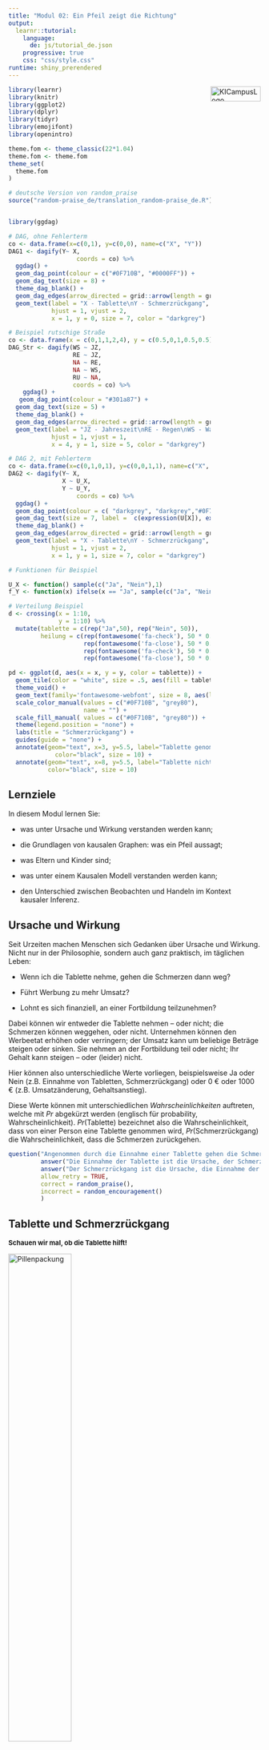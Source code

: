 ```yaml
---
title: "Modul 02: Ein Pfeil zeigt die Richtung"
output: 
  learnr::tutorial:
    language: 
      de: js/tutorial_de.json
    progressive: true
    css: "css/style.css"
runtime: shiny_prerendered
---
```


<a href="https://ki-campus.org/">
<img border="0" alt="KICampusLogo" src="images/KIcampusLogo.png" width="100" height="30" style="float: right">
</a>

```r
library(learnr)
library(knitr)
library(ggplot2)
library(dplyr)
library(tidyr)
library(emojifont)
library(openintro)

theme.fom <- theme_classic(22*1.04)
theme.fom <- theme.fom
theme_set(
  theme.fom  
)

# deutsche Version von random_praise
source("random-praise_de/translation_random-praise_de.R")


library(ggdag)

# DAG, ohne Fehlerterm
co <- data.frame(x=c(0,1), y=c(0,0), name=c("X", "Y"))
DAG1 <- dagify(Y~ X,
                   coords = co) %>% 
  ggdag() + 
  geom_dag_point(colour = c("#0F710B", "#0000FF")) + 
  geom_dag_text(size = 8) +
  theme_dag_blank() +
  geom_dag_edges(arrow_directed = grid::arrow(length = grid::unit(15, "pt"), type = "closed")) +
  geom_text(label = "X - Tablette\nY - Schmerzrückgang", 
            hjust = 1, vjust = 2,
            x = 1, y = 0, size = 7, color = "darkgrey") 

# Beispiel rutschige Straße
co <- data.frame(x = c(0,1,1,2,4), y = c(0.5,0,1,0.5,0.5), name = c("JZ", "RE", "WS","NA","RU")) 
DAG_Str <- dagify(WS ~ JZ,
                  RE ~ JZ,
                  NA ~ RE,
                  NA ~ WS,
                  RU ~ NA,
                  coords = co) %>%
    ggdag() + 
   geom_dag_point(colour = "#301a87") +
  geom_dag_text(size = 5) +
  theme_dag_blank() +
  geom_dag_edges(arrow_directed = grid::arrow(length = grid::unit(15, "pt"), type = "closed")) +
  geom_text(label = "JZ - Jahreszeit\nRE - Regen\nWS - Wassersprenger\nNA - Nass\nRU - Rutschig", 
            hjust = 1, vjust = 1,
            x = 4, y = 1, size = 5, color = "darkgrey") 

# DAG 2, mit Fehlerterm
co <- data.frame(x=c(0,1,0,1), y=c(0,0,1,1), name=c("X", "Y", "U_X", "U_Y"))
DAG2 <- dagify(Y~ X,
               X ~ U_X,
               Y ~ U_Y,
                   coords = co) %>% 
  ggdag() + 
  geom_dag_point(colour = c( "darkgrey", "darkgrey","#0F710B", "#0000FF")) + 
  geom_dag_text(size = 7, label =  c(expression(U[X]), expression(U[Y]), "X", "Y"), parse = TRUE) +
  theme_dag_blank() +
  geom_dag_edges(arrow_directed = grid::arrow(length = grid::unit(15, "pt"), type = "closed")) +
  geom_text(label = "X - Tablette\nY - Schmerzrückgang", 
            hjust = 1, vjust = 2,
            x = 1, y = 1, size = 7, color = "darkgrey")

# Funktionen für Beispiel

U_X <- function() sample(c("Ja", "Nein"),1)
f_Y <- function(x) ifelse(x == "Ja", sample(c("Ja", "Nein"), 1, prob = c(0.8,0.2)), sample(c("Ja", "Nein"), 1, prob = c(0.4,0.6)))

# Verteilung Beispiel
d <- crossing(x = 1:10,
              y = 1:10) %>%
  mutate(tablette = c(rep("Ja",50), rep("Nein", 50)),
         heilung = c(rep(fontawesome('fa-check'), 50 * 0.8),
                     rep(fontawesome('fa-close'), 50 * 0.2),
                     rep(fontawesome('fa-check'), 50 * 0.4),
                     rep(fontawesome('fa-close'), 50 * 0.6)))

pd <- ggplot(d, aes(x = x, y = y, color = tablette)) +
  geom_tile(color = "white", size = .5, aes(fill = tablette), alpha = .2) +
  theme_void() +
  geom_text(family='fontawesome-webfont', size = 8, aes(label = heilung)) +
  scale_color_manual(values = c("#0F710B", "grey80"),
                     name = "") +
  scale_fill_manual( values = c("#0F710B", "grey80")) +
  theme(legend.position = "none") +
  labs(title = "Schmerzrückgang") +
  guides(guide = "none") +
  annotate(geom="text", x=3, y=5.5, label="Tablette genommen",
             color="black", size = 10) +
  annotate(geom="text", x=8, y=5.5, label="Tablette nicht genommen",
           color="black", size = 10)

```

## Lernziele

In diesem Modul lernen Sie:

- was unter Ursache und Wirkung verstanden werden kann;

- die Grundlagen von kausalen Graphen: was ein Pfeil aussagt;

- was Eltern und Kinder sind;

- was unter einem Kausalen Modell verstanden werden kann;

- den Unterschied zwischen Beobachten und Handeln im Kontext kausaler Inferenz.


## Ursache und Wirkung

Seit Urzeiten machen Menschen sich Gedanken über Ursache und Wirkung. Nicht nur in der Philosophie, sondern auch ganz praktisch, im täglichen Leben:

- Wenn ich die Tablette nehme, gehen die Schmerzen dann weg?

- Führt Werbung zu mehr Umsatz?

- Lohnt es sich finanziell, an einer Fortbildung teilzunehmen?

Dabei können wir entweder die Tablette nehmen &ndash; oder nicht; die Schmerzen können weggehen, oder nicht. Unternehmen können den Werbeetat erhöhen oder verringern; der Umsatz kann um beliebige Beträge steigen oder sinken. Sie nehmen an der Fortbildung teil oder nicht; Ihr Gehalt kann steigen &ndash; oder (leider) nicht.

Hier können also unterschiedliche Werte vorliegen, beispielsweise Ja oder Nein (z.B. Einnahme von Tabletten, Schmerzrückgang) oder $0$ &euro; oder $1000$ &euro; (z.B. Umsatzänderung, Gehaltsanstieg). 

Diese Werte können mit unterschiedlichen *Wahrscheinlichkeiten* auftreten, welche mit $Pr$ abgekürzt werden (englisch für probability, Wahrscheinlichkeit). $Pr(\text{Tablette})$ bezeichnet also die Wahrscheinlichkeit, dass von einer Person eine Tablette genommen wird, $Pr(\text{Schmerzrückgang})$ die Wahrscheinlichkeit, dass die Schmerzen zurückgehen.


```r
question("Angenommen durch die Einnahme einer Tablette gehen die Schmerzen weg. Wie würden Sie hier Ursache und Wirkung zuordnen?",
         answer("Die Einnahme der Tablette ist die Ursache, der Schmerzrückgang die Wirkung.", correct = TRUE, message = "Die Tablette wurde zuerst eingenommen, danach folgte der Schmerzrückgang."),
         answer("Der Schmerzrückgang ist die Ursache, die Einnahme der Tablette die Wirkung."),
         allow_retry = TRUE,
         correct = random_praise(),
         incorrect = random_encouragement()
         )
```

## Tablette und Schmerzrückgang

<!-- Quelle: https://github.com/TabeaG/Uebungsheft-Apps/blob/master/EinfuehrungWkeitInferenz/02_EinfuehrungWkeitInferenz.Rmd -->

<span style="font-size: 13px; font-weight: bold; margin-top: 20px;">
Schauen wir mal, ob die Tablette hilft!
</span>

<img src="images/Pillen.jpg" alt="Pillenpackung" width="50%" height="50%">
<!-- style="padding-left:50px;" -->
<span style="font-size: 10px;"><br>
Quelle: [https://pixabay.com/illustrations/jar-pills-medicine-bottle-2338584/](https://pixabay.com/illustrations/jar-pills-medicine-bottle-2338584/)
</span>

<span style="font-size: 13px; font-weight: bold; margin-top: 20px;">
Nehmen Sie die Tablette? <br> </span>
<span style="font-size: 13px; ">
Klicken Sie einen der Buttons. Versuchen Sie es ruhig mehrmals!
</span> 

```r
actionButton("Tablette", "Tablette nehmen", class="btn action-button", style="color: #FFF; background-color: #301a87; border-color: #301a87; order-radius: 10px; border-width: 2px")
```
```r
actionButton("kTablette", "Tablette nicht nehmen", class="btn action-button", style="color: #FFF; background-color: #301a87; border-color: #301a87; order-radius: 10px; border-width: 2px")
```


```r
htmlOutput("ergebnis")
```

```r
values <- reactiveValues()
values$text <- ""
values$versuch <- 0

p.tablette <- observeEvent(input$Tablette, {
  values$versuch <- values$versuch + 1
  heilung <- sample(c("Ja", "Nein"), 1, prob = c(0.8,0.2))
  ergebnis <- ifelse(heilung == "Ja", paste0("<span style='color: green'>", values$versuch, ". Versuch: </span> Sie haben die Tablette genommen und die Schmerzen sind zurückgegangen!"), paste0("<span style='color: green'>", values$versuch, ". Versuch: </span> Sie haben die Tablette genommen und die Schmerzen sind leider nicht zurückgegangen!"))
  
output$ergebnis <- renderText({
          ergebnis
        })
  
})
p.ktablette <- observeEvent(input$kTablette, {
  values$versuch <- values$versuch + 1
  heilung <- sample(c("Ja", "Nein"), 1, prob = c(0.4,0.6))
  ergebnis <- ifelse(heilung == "Ja", paste0("<span style='color: green'>", values$versuch, ". Versuch: </span> Sie haben die Tablette nicht genommen und die Schmerzen sind trotzdem zurückgegangen!"), paste0("<span style='color: green'>", values$versuch, ". Versuch: </span> Sie haben die Tablette nicht genommen und die Schmerzen sind leider auch nicht zurückgegangen!"))
  
output$ergebnis <- renderText({
          ergebnis
        })
  
})
```

<br>


##

Auf einer abstrakteren Ebene können die untersuchten Eigenschaften von oben als *Variablen* aufgefasst werden, also z. B.

- $X$: Tabletteneinnahme Ja oder Nein.

- $Y$: Schmerzrückgang Ja oder Nein.

Die sogenannte *Verteilung* der Variablen beschreibt die Wahrscheinlichkeit, mit der die jeweiligen Werte auftreten. 

Eine Variable $X$ heißt hier **Ursache** von $Y$, wenn der Wert der **Wirkung** $Y$ von $X$ verändert wird, also wenn $Y$ von $X$ abhängt.

Wenn Sie eben mehrfach die Tablette genommen haben &ndash; oder nicht genommen haben &ndash; dann konnten Sie beobachten, dass die Tablette häufig zu einer Schmerzreduktion führte, aber nicht immer. Und manchmal sind die Schmerzen zurückgegangen, obwohl Sie keine Tablette genommen haben. Die (hinterlegten) Wahrscheinlichkeiten dabei waren:

- $Pr(\text{Schmerzrückgang, wenn Tablette eingenommen})=0.8=80\%$<br>
  und damit:
  $Pr(\text{Kein Schmerzrückgang, wenn Tablette eingenommen})=1-0.8=0.2=20\%$

- $Pr(\text{Schmerzrückgang, wenn keine Tablette eingenommen})=0.4=40\%$ <br>
  und damit:
  $Pr(\text{Kein Schmerzrückgang, wenn keine Tablette eingenommen})=1-0.4=0.6=60\%$

Als Wahrscheinlichkeitsbaum dargestellt, wobei wir annehmen, dass die Hälfte der Personen eine Tablette nimmt:

```r
treeDiag(c("Tabletteneinnahme?","Schmerzrückgang?"), 
         c(0.5,0.5),
         list(c(0.8,0.2), 
              c(0.4,0.6)),
         c("Ja", "Nein"),
         c("Ja","Nein"), 
         showSol = FALSE)
```


## Kausales Diagramm

Man könnte auch sagen, dass die Verteilung von $Y$ (Schmerzrückgang) auf $X$ (Tabletteneinnahme) *hört*. Dieser Umstand lässt sich auch graphisch darstellen:

```r
plot(DAG1)
```

In einem solchen **Graphen** sind die Variablen <green> Tabletteneinnahme </green> und <blue> Schmerzrückgang </blue> die sog. **Knoten**. Der **Pfeil** $\rightarrow$ zwischen $\color{green}{X}$ und $\color{blue}{Y}$ ist eine sogenannte gerichtete **Kante** und stellt die kausale Abhängigkeit dar.

$\color{green}{X} \rightarrow \color{blue}{Y}$ bedeutet aber auch, dass der Wert von $\color{green}{X}$ nicht kausal vom Wert von $\color{blue}{Y}$ abhängt. Ein möglicher <blue> Schmerzrückgang </blue> ändert nicht rückwirkend die <green> Tabletteneinnahme </green>: $$\color{green}{\text{Tabletteneinnahme}} \not\leftarrow \color{blue}{\text{Schmerzrückgang}}.$$

<br>

<img src="images/LichtSchalter.jpg" alt="Lichtschalter" width="50%" height="50%">
<!-- style="padding-left:50px;" -->
<span style="font-size: 10px;"><br>
Quelle: [https://pixabay.com/illustrations/switch-lightbulb-idea-inspiration-4539115/](Quelle: https://pixabay.com/illustrations/switch-lightbulb-idea-inspiration-4539115/)
</span>

```r
question("Welches kausale Diagramm beschreibt den Zusammenhang zwischen Lichtschalter und Glühlampe?",
         answer("$\\text{Glühlampe} \\rightarrow \\text{Lichtschalter}$"),
         answer("$\\text{Lichtschalter} \\rightarrow \\text{Glühlampe}$", correct = TRUE, message = "Lichtschalter an oder aus ist die Ursache für die Wirkung, ob die Glühlampe an oder aus ist. Bei kaputter Leitung oder Lampe ist diese nicht an, obwohl der Schalter an ist. Aber ohne Rückkopplung geht der Schalter nicht aus, wenn die Lampe aufgrund eines Schadens nicht an ist."),
         allow_retry = TRUE,
         correct = random_praise(),
         incorrect = random_encouragement()
         )
```

## Kinder und Eltern

Manche glauben ja, dass Kinder auf Ihre Eltern hören. Das schöne an abstrakten, gedanklichen Welten ist, dass das dort realisiert werden kann. 

Variablen (Knoten), auf die eine Pfeilspitze zeigt, werden **Kinder** derjenigen Variablen genannt, von welchen die Pfeile ausgehen. Diese Variablen werden entsprechend **Eltern** genannt: $\text{Eltern} \rightarrow \text{Kinder}$. Im Beispiel von oben ist <blue> Schmerzrückgang </blue> ein Kind von <green> Tabletteneinnahme </green> &ndash; und dementsprechend <green> Tabletteneinnahme </green> Eltern von <blue> Schmerzrückgang</blue>. In kausalen Graphen höre Kinder also auf ihre Eltern.

Ein Beispiel für ein kausales Diagramm welches beschreibt, wie eine Straße rutschig werden kann. Die Wahrscheinlichkeit von Regen hängt ab von der Jahreszeit. Die Jahreszeit beeinflusst aber auch, ob ein Wassersprenger zum Einsatz kommt. Sowohl Regen als auch Wassersprenger führen dazu, dass die Straße nass wird. Ist die Straße nass, kann es rutschig werden:

```r
plot(DAG_Str)
```

Quelle: [Mohan und Pearl (2012)](https://ftp.cs.ucla.edu/pub/stat_ser/uai12-mohan-pearl.pdf)

```r
question("Welche Variable ist bzw. welche Variablen sind Eltern von *Nass* (NA)?",
         answer("Keine."),
         answer("Jahreszeit (JZ)."),
         answer("Wassersprenger (WS) und Regen (RE).", correct = TRUE,  message = "Nass hängt ab von Wassersprenger und Regen."),
         answer("Rutschig (RU)."),
         allow_retry = TRUE,
         correct = random_praise(),
         incorrect = random_encouragement()
         )
```

```r
question("Welche Variable ist bzw. welche Variablen sind Kinder von *Nass* (NA)?",
         answer("Keine."),
         answer("Jahreszeit (JZ)."),
         answer("Wassersprenger (WS) und Regen (RE)."),
         answer("Rutschig (RU).", correct = TRUE , message = "Rutschig hängt ab von Nass."),
         allow_retry = TRUE,
         correct = random_praise(),
         incorrect = random_encouragement()
         )
```

## Kausale Modelle

Das **kausale Modell** des simplen Graphen $\color{green}{X} \rightarrow \color{blue}{Y}$ besteht aus zwei Zuweisungen:

- $\color{green}{X} = U_{\color{green}{X}}$
- $\color{blue}{Y} = f_{\color{blue}{Y}}(\color{green}{X},U_{\color{blue}{Y}})$

Dabei sind $U_{\color{green}{X}}$ und $U_{\color{blue}{Y}}$ unbekannte Ursachen (in der Statistik häufig auch Rest genannt, engl.: error) von $\color{green}{X}$ und $\color{blue}{Y}$, und $f_{\color{blue}{Y}}(\color{green}{X},U_{\color{blue}{Y}})$ die Funktion, der Mechanismus, durch den $\color{blue}{Y}$ auf Basis von $\color{green}{X},U_{\color{blue}{Y}}$ zu seinem Wert kommt. 

Im Beispiel
$$\color{green}{\text{Tabletteneinnahme}} \rightarrow \color{blue}{\text{Schmerzrückgang}}$$ 
beinhaltet $U_{\color{green}{\text{Tabletteneinnahme}}}$ die unbekannten, vielleicht zufälligen Gründe, die zur Entscheidung führen, ob bei Schmerzen eine Tablette genommen wird oder nicht, und $U_{\color{blue}{\text{Schmerzrückgang}}}$ die unbekannten, vielleicht zufälligen Gründe, die den Schmerzrückgang mit oder ohne Tabletteneinahme zusätzlich beschreiben. 

Wir gehen an dieser Stelle davon aus, dass $U_{\color{green}{X}}$ und $U_{\color{blue}{Y}}$ unabhängig voneinander sind. 

Diese sogenannten Fehler könnten in den Graphen mit aufgenommen werden, werden aber häufig aus Gründen der Übersichtlichkeit weggelassen. 

```r
plot(DAG2)
```


Angenommen, Sie werfen eine Münze (`ux()`), ob Sie die Tablette nehmen oder nicht, und es gilt für den Schmerzrückgang (`fy()`):

- $Pr(\text{Schmerzrückgang, wenn Tablette eingenommen})=0.8$ 

- $Pr(\text{Kein Schmerzrückgang, wenn Tablette eingenommen})=1-0.8=0.2$

- $Pr(\text{Schmerzrückgang, wenn keine Tablette eingenommen})=0.4$ 

- $Pr(\text{Kein Schmerzrückgang, wenn keine Tablette eingenommen})=1-0.4=0.6$

Simulieren Sie diesen Fall mehrfach über `Ausführen` und beobachten Sie, welche Werte die beiden Variablen annehmen:

```r
x <- U_X()
cat("Tabletteneinnahme? ", x, "\n")
y <- f_Y(x)
cat("Schmerzrückgang? ", y, "\n")
```

```r
# Hier der R Code der zugrundeliegenden Funktionen:
U_X <- function() sample(c("Ja", "Nein"),1)

f_Y <- function(x) ifelse(x == "Ja", 
                          sample(c("Ja", "Nein"), 1, prob = c(0.8, 0.2)), 
                          sample(c("Ja", "Nein"), 1, prob = c(0.4, 0.6)))
```


## Beobachtung

Wenn $100$ Menschen eine Münze werfen, ob sie die Tablette einnehmen oder nicht, erwarten wir im Mittelwert, dass $50$ von Ihnen die Tablette nehmen (grün hinterlegt) und von diesen $50 \times 0.8 = 40$ eine Schmerzreduktion erfahren (<i class="fa fa-check" aria-hidden="true"></i>) und die anderen $50-40=10$ nicht (<i class="fa fa-close" aria-hidden="true"></i>). Von den $50$ ohne Tabletteneinnahme (grau hinterlegt) erfahren $50 \times 0.4 = 20$ eine Schmerzreduktion (<i class="fa fa-check" aria-hidden="true"></i>) und die anderen $50-20=30$ nicht (<i class="fa fa-close" aria-hidden="true"></i>):

```r
plot(pd)
```

Insgesamt erwarten wir im Mittelwert, dass bei $40 + 20 = 60$ von $100$ Personen eine Verbesserung eintrifft, wenn $U_{\color{green}{\text{Tabletteneinnahme}}}$ zufällig Ja oder Nein ist und $Pr(\color{green}{\text{Tabletteneinnahme}})=0.5$ ist. Wir **beobachten** nur, welchen Wert unsere Ursache $\color{green}{X}$ annimmt. 

```r
question("Was passiert, wenn wir **intervenieren**, d. h., die Tabletteneinnahme ist nicht zufällig, sondern wir legen fest, dass alle die Tablette einnehmen müssen?",
         answer("Die Anzahl der Menschen mit Schmerzreduktion ändert sich nicht."),
         answer("Die Anzahl der Menschen mit Schmerzreduktion erhöht sich.", correct = TRUE, message = "Durch die Intervention gilt nicht mehr $Pr(\\color{green}{\\text{Tabletteneinnahme}})=0.5$ sondern $Pr(\\color{green}{\\text{Tabletteneinnahme}})=1$. Und da die Tablette in $80\\%$ der Fälle hilft, erwarten wir im Mittelwert eine Verbesserung bei $100 \\times 0.8 = 80$ von $100$ Personen."),
         answer("Die Anzahl der Menschen mit Schmerzreduktion reduziert sich."),
         allow_retry = TRUE,
         correct = random_praise(),
         incorrect = random_encouragement()
         )
```

## Interventionen

Bei einer **Intervention** handeln wir und greifen ein. Im kausalen Modell gilt nicht mehr:

$$\color{green}{X} = U_{\color{green}{X}}$$
sondern zum Beispiel, wenn wir dafür sorgen, dass alle die Tablette nehmen:

$$\color{green}{X} = 1$$

mit $\color{green}{X} = \cases{1: \quad \text{Tablette wird eingenommen} \\ 0: \quad \text{Tablette wird nicht eingeommen}}$.

Um den Unterschied zwischen Beobachtung und Intervention auch formal darzustellen, wird für eine Intervention ein eigener Operator verwendet: $do(\cdot)$ (englisch: to do sth., etwas machen). Wenn wir die Tabletteneinnahme *erzwingen*, kann dies durch $do(\color{green}{X} = 1)$ dargestellt werden.

```r
question("Welche Darstellung beschreibt die Intervention, die dazu führt, dass keine Tablette genommen wird?",
         answer("$do(\\color{green}{X} = 0)$", correct = TRUE,  message = "$do(\\cdot)$ zeigt die Handlung, $\\color{green}{X} = 0$ symbolisiert keine Tabletteneinnahme."),         
         answer("$do(\\color{green}{X} = 1)$"),
         allow_retry = TRUE,
         correct = random_praise(),
         incorrect = random_encouragement()
         )
```

## Umgedrehte Kausalität

Wenn die angenommene Ursache in Wirklichkeit die Wirkung ist, und umgekehrt die Wirkung in Wirklichkeit die Ursache, haben wir das Problem der **Umgedrehten Kausalität**. Wir vermuten $A \rightarrow B$, aber in Wirklichkeit gilt $B \rightarrow A$.

Die Unterscheidung zwischen Ursache und Wirkung erfolgt hier aus inhaltlichen, theoretischen Überlegungen. Dabei können z.B. zeitliche Überlegungen helfen (die Ursache erfolgt vor der Wirkung), aber insbesondere auch Experimente (siehe Modul 8). Beides ist auch Bestandteil der [Bradford-Hill-Kriterien](https://journals.sagepub.com/doi/pdf/10.1177/003591576505800503) für Kausalität:

- Stärke: Eine Beziehung ist eher kausal, wenn der Zusammenhang groß (z. B. hohe Korrelation) und statistisch signifikant ist. 
- Konsistenz: Eine Beziehung ist eher kausal, wenn sie wiederholt bestätigt werden kann. 
- Spezifität: Eine Beziehung ist eher kausal, wenn es keine andere Erklärung gibt. 
- Zeitlichkeit: Eine Beziehung ist eher kausal, wenn die Wirkung  nach der Ursache auftritt. 
- Gradient: Eine Beziehung ist eher kausal, wenn ein größerer Wert in der Ursache zu einem größeren Wert in der Wirkung führt. 
- Plausibilität: Eine Beziehung ist eher kausal, wenn es einen inhaltlich plausiblen Mechanismus zwischen Ursache und Wirkung gibt.
- Kohärenz: Eine Beziehung ist eher kausal, wenn sie mit bekannten Fakten und Theorien vereinbar ist. 
- Experiment: Eine Beziehung ist eher kausal, wenn sie experimentell verifiziert werden kann. 
- Analogie: Eine Beziehung ist eher kausal, wenn es nachgewiesene Beziehungen zwischen ähnlichen Ursachen und Wirkungen gibt.

## Ausblick

Kausale Inferenz hilft die Unterschiede in den Verteilungen der Wirkung $\color{blue}{Y}$ zu untersuchen, je nachdem ob $\color{green}{X}$ beobachtet wurde &ndash; oder der Wert durch eine Handlung festgelegt wird ($do(\color{green}{X})$).

Diese *Kausale Leiter* ist Teil des folgenden Moduls 3.

<img src="images/Leiter.png" alt="Lichtschalter" width="50%" height="50%">
<!-- style="padding-left:50px;" -->
<span style="font-size: 10px;"><br>
Quelle: [https://pixabay.com/vectors/good-girls-cloud-star-ladder-2204244/](Quelle: https://pixabay.com/vectors/good-girls-cloud-star-ladder-2204244/)
</span>

## Hinweis

<red> **Dieser Kurs ist aktuell noch in der Entwicklung!** </red>

Bitte melden Sie Fehler, Unklarheiten und Verbesserungsvorschläge [hier](https://github.com/luebby/WWWEKI/issues).

Das Vorhaben *Was, wie, warum? Einstiegskurs Kausale Inferenz (WWWEKI)* wird mit Mitteln des Bundesministeriums für Bildung und Forschung unter dem Förderkennzeichen 16DHBQP040 gefördert.


![](images/csm_Logo-BMBF.jpg)

